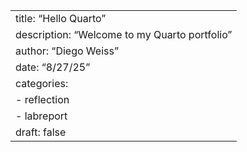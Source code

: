 ---
title: "Hello Quarto"
description: "Welcome to my Quarto portfolio"
author: "Diego Weiss"
date: "8/27/25"
categories:
  - reflection
  - labreport
draft: false
---